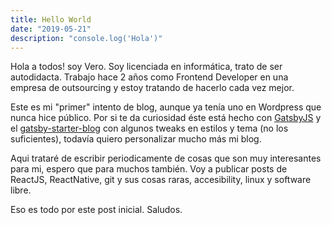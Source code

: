 ```yaml
---
title: Hello World
date: "2019-05-21"
description: "console.log('Hola')"
---
```


Hola a todos! soy Vero. Soy licenciada en informática, trato de ser autodidacta. Trabajo hace 2 años como Frontend Developer en una empresa de outsourcing y estoy tratando de hacerlo cada vez mejor.

Este es mi "primer" intento de blog, aunque ya tenía uno en Wordpress que nunca hice público. Por si te da curiosidad éste está hecho con [GatsbyJS](https://www.gatsbyjs.org/) y el [gatsby-starter-blog](https://www.gatsbyjs.org/starters/gatsbyjs/gatsby-starter-blog/) con algunos tweaks en estilos y tema (no los suficientes), todavía quiero personalizar mucho más mi blog.

Aqui trataré de escribir periodicamente de cosas que son muy interesantes para mi, espero que para muchos también. Voy a publicar posts de ReactJS, ReactNative, git y sus cosas raras, accesibility, linux y software libre.

Eso es todo por este post inicial. Saludos.
